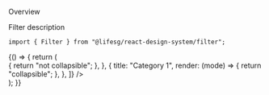
<Meta title="Modules/Filter" component={Filter} />

<Title>Filter</Title>

<Secondary>Overview</Secondary>

Filter description

```tsx
import { Filter } from "@lifesg/react-design-system/filter";
```

<Canvas>
    <Story name="Filter">
        {() => {
            return (
                <div style={{ maxWidth: "500px", width: "100vw" }}>
                    <Filter
                        items={[
                            {
                                collapsible: false,
                                allowFullscreen: true,
                                render: (mode) => {
                                    return "not collapsible";
                                },
                            },
                            {
                                title: "Category 1",
                                render: (mode) => {
                                    return "collapsible";
                                },
                            },
                        ]}
                    />
                </div>
            );
        }}
    </Story>
</Canvas>
